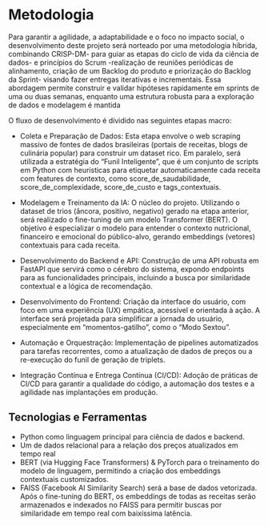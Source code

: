 # Metodologia

Para garantir a agilidade, a adaptabilidade e o foco no impacto social, o desenvolvimento deste projeto será norteado por uma metodologia híbrida, combinando  CRISP-DM- para guiar as etapas do ciclo de vida da ciência de dados- e princípios do Scrum -realização de reuniões periódicas de alinhamento, criação de um Backlog do produto e priorização do Backlog da Sprint- visando fazer entregas iterativas e incrementais.
Essa abordagem permite construir e validar hipóteses rapidamente em sprints de uma ou duas semanas, enquanto uma estrutura robusta para a exploração de dados e modelagem é mantida

O fluxo de desenvolvimento é dividido nas seguintes etapas macro:

- Coleta e Preparação de Dados: Esta etapa envolve o web scraping massivo de fontes de dados brasileiras (portais de receitas, blogs de culinária popular) para construir um dataset rico. Em paralelo, será utilizada a estratégia do "Funil Inteligente", que é um conjunto de scripts em Python com heurísticas para etiquetar automaticamente cada receita com features de contexto, como score_de_saudabilidade, score_de_complexidade, score_de_custo e tags_contextuais.

- Modelagem e Treinamento da IA: O núcleo do projeto. Utilizando o dataset de trios (âncora, positivo, negativo) gerado na etapa anterior, será realizado o fine-tuning de um modelo Transformer (BERT). O objetivo é especializar o modelo para entender o contexto nutricional, financeiro e emocional do público-alvo, gerando embeddings (vetores) contextuais para cada receita.

- Desenvolvimento do Backend e API: Construção de uma API robusta em FastAPI que servirá como o cérebro do sistema, expondo endpoints para as funcionalidades principais, incluindo a busca por similaridade contextual e a lógica de recomendação.

- Desenvolvimento do Frontend: Criação da interface do usuário, com foco em uma experiência (UX) empática, acessível e orientada à ação. A interface será projetada para simplificar a jornada do usuário, especialmente em "momentos-gatilho", como o "Modo Sextou".

- Automação e Orquestração: Implementação de pipelines automatizados para tarefas recorrentes, como a atualização de dados de preços ou a re-execução do funil de geração de triplets.

- Integração Contínua e Entrega Contínua (CI/CD): Adoção de práticas de CI/CD para garantir a qualidade do código, a automação dos testes e a agilidade nas implantações em produção.

## Tecnologias e Ferramentas

- Python como linguagem principal para ciência de dados e backend.
- Um de dados relacional para a relação dos preços atualizados em tempo real
- BERT (via Hugging Face Transformers) & PyTorch para o treinamento do modelo de linguagem, permitindo a criação dos embeddings contextuais customizados.
- FAISS (Facebook AI Similarity Search) será a base de dados vetorizada. Após o fine-tuning do BERT, os embeddings de todas as receitas serão armazenados e indexados no FAISS para permitir buscas por similaridade em tempo real com baixíssima latência.

